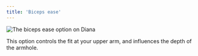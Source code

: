 ```yaml
---
title: 'Biceps ease'
---
```


![The biceps ease option on Diana](./bicepsease.svg)

This option controls the fit at your upper arm, and influences the depth of the armhole.
